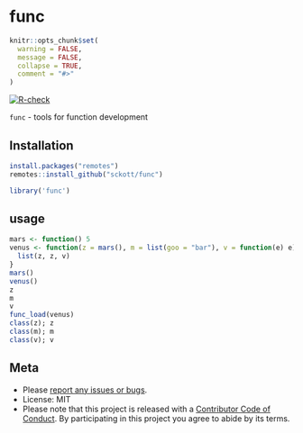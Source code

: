 func
====

```r
knitr::opts_chunk$set(
  warning = FALSE,
  message = FALSE,
  collapse = TRUE,
  comment = "#>"
)
```

[![R-check](https://github.com/sckott/func/workflows/R-check/badge.svg)](https://github.com/sckott/func/actions/)


`func` - tools for function development

## Installation

```r
install.packages("remotes")
remotes::install_github("sckott/func")
```

```r
library('func')
```

## usage

```r
mars <- function() 5
venus <- function(z = mars(), m = list(goo = "bar"), v = function(e) e) {
  list(z, z, v)
}
mars()
venus()
z
m
v
func_load(venus)
class(z); z
class(m); m
class(v); v
```


## Meta

* Please [report any issues or bugs](https://github.com/sckott/func/issues).
* License: MIT
* Please note that this project is released with a [Contributor Code of Conduct][coc].
By participating in this project you agree to abide by its terms.

[coc]: https://github.com/sckott/func/blob/master/CODE_OF_CONDUCT.md
